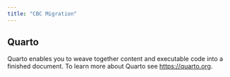 ```yaml
---
title: "CBC Migration"
---
```


## Quarto

Quarto enables you to weave together content and executable code into a finished document. To learn more about Quarto see <https://quarto.org>.
